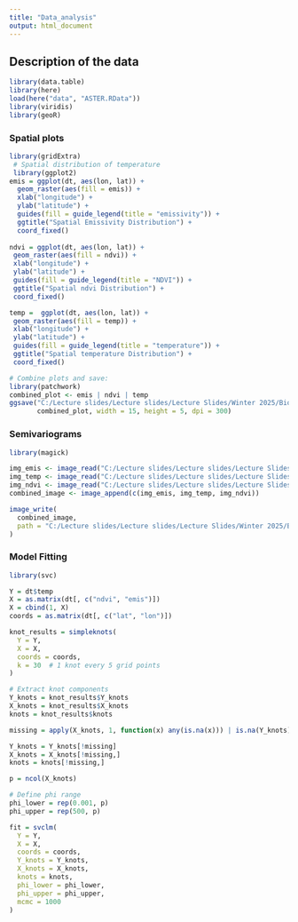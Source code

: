 ```yaml
---
title: "Data_analysis"
output: html_document
---
```



## Description of the data

```r
library(data.table)
library(here)
load(here("data", "ASTER.RData"))
library(viridis)
library(geoR)
```

### Spatial plots
```r
library(gridExtra) 
 # Spatial distribution of temperature
 library(ggplot2)
emis = ggplot(dt, aes(lon, lat)) +
  geom_raster(aes(fill = emis)) +
  xlab("longitude") +
  ylab("latitude") +
  guides(fill = guide_legend(title = "emissivity")) +
  ggtitle("Spatial Emissivity Distribution") +
  coord_fixed()
 
ndvi = ggplot(dt, aes(lon, lat)) +
 geom_raster(aes(fill = ndvi)) +
 xlab("longitude") +
 ylab("latitude") +
 guides(fill = guide_legend(title = "NDVI")) +
 ggtitle("Spatial ndvi Distribution") +
 coord_fixed()

temp =  ggplot(dt, aes(lon, lat)) +
 geom_raster(aes(fill = temp)) +
 xlab("longitude") +
 ylab("latitude") +
 guides(fill = guide_legend(title = "temperature")) +
 ggtitle("Spatial temperature Distribution") +
 coord_fixed()

# Combine plots and save: 
library(patchwork)
combined_plot <- emis | ndvi | temp
ggsave("C:/Lecture slides/Lecture slides/Lecture Slides/Winter 2025/Biostat 815/Quiz2/svc/figures/spatial_horizontal_stack.png",
       combined_plot, width = 15, height = 5, dpi = 300)

```

### Semivariograms
```r
library(magick)

img_emis <- image_read("C:/Lecture slides/Lecture slides/Lecture Slides/Winter 2025/Biostat 815/Quiz2/svc/figures/sv.EMIS.png")
img_temp <- image_read("C:/Lecture slides/Lecture slides/Lecture Slides/Winter 2025/Biostat 815/Quiz2/svc/figures/sv.TEMP.png")
img_ndvi <- image_read("C:/Lecture slides/Lecture slides/Lecture Slides/Winter 2025/Biostat 815/Quiz2/svc/figures/sv.NDVI.png")
combined_image <- image_append(c(img_emis, img_temp, img_ndvi))

image_write(
  combined_image,
  path = "C:/Lecture slides/Lecture slides/Lecture Slides/Winter 2025/Biostat 815/Quiz2/svc/figures/semivariograms.png"
)
```

### Model Fitting
```r
library(svc)

Y = dt$temp
X = as.matrix(dt[, c("ndvi", "emis")])
X = cbind(1, X)
coords = as.matrix(dt[, c("lat", "lon")])

knot_results = simpleknots(
  Y = Y,
  X = X,
  coords = coords,
  k = 30  # 1 knot every 5 grid points 
)

# Extract knot components
Y_knots = knot_results$Y_knots
X_knots = knot_results$X_knots
knots = knot_results$knots

missing = apply(X_knots, 1, function(x) any(is.na(x))) | is.na(Y_knots)

Y_knots = Y_knots[!missing]
X_knots = X_knots[!missing,]
knots = knots[!missing,]

p = ncol(X_knots)

# Define phi range
phi_lower = rep(0.001, p)
phi_upper = rep(500, p)

fit = svclm(
  Y = Y,
  X = X,
  coords = coords,
  Y_knots = Y_knots,
  X_knots = X_knots,
  knots = knots,
  phi_lower = phi_lower,
  phi_upper = phi_upper,
  mcmc = 1000
)
```
